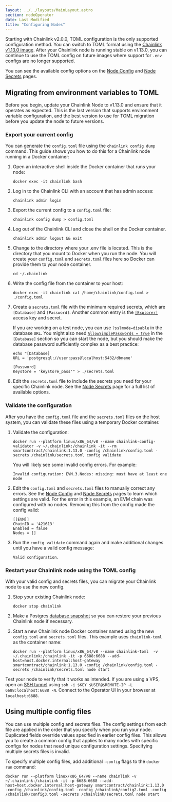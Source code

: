 ```yaml
---
layout: ../../layouts/MainLayout.astro
section: nodeOperator
date: Last Modified
title: "Configuring Nodes"
---
```


Starting with Chainlink v2.0.0, TOML configuration is the only supported configuration method. You can switch to TOML format using the [Chainlink v1.13.0 image](https://hub.docker.com/r/smartcontract/chainlink/tags). After your Chainlink node is running stable on v1.13.0, you can continue to use the TOML config on future images where support for `.env` configs are no longer supported.

You can see the available config options on the [Node Config](/chainlink-nodes/v1/node-config) and [Node Secrets](/chainlink-nodes/v1/secrets-config) pages.

## Migrating from environment variables to TOML

Before you begin, update your Chainlink Node to v1.13.0 and ensure that it operates as expected. This is the last version that supports environment variable configuration, and the best version to use for TOML migration before you update the node to future versions.

### Export your current config

You can generate the `config.toml` file using the `chainlink config dump` command. This guide shows you how to do this for a Chainlink node running in a Docker container:

1. Open an interactive shell inside the Docker container that runs your node:

   ```shell
   docker exec -it chainlink bash
   ```

1. Log in to the Chainlink CLI with an account that has admin access:

   ```shell
   chainlink admin login
   ```

1. Export the current config to a `config.toml` file:

   ```shell
   chainlink config dump > config.toml
   ```

1. Log out of the Chainlink CLI and close the shell on the Docker container.

   ```shell
   chainlink admin logout && exit
   ```

1. Change to the directory where your .env file is located. This is the directory that you mount to Docker when you run the node. You will create your `config.toml` and `secrets.toml` files here so Docker can provide them to your node container.

   ```shell
   cd ~/.chainlink
   ```

1. Write the config file from the container to your host:

   ```shell
   docker exec -it chainlink cat /home/chainlink/config.toml > ./config.toml
   ```

1. Create a `secrets.toml` file with the minimum required secrets, which are `[Database]` and `[Password]`. Another common entry is the [`[Explorer]`](/chainlink-nodes/v1/secrets-config#explorer) access key and secret.

   If you are working on a test node, you can use `?sslmode=disable` in the database `URL`. You might also need [`AllowSimplePasswords = true`](/chainlink-nodes/v1/secrets-config#allowsimplepasswords) in the `[Database]` section so you can start the node, but you should make the database password sufficiently complex as a best practice:

   ```shell
   echo "[Database]
   URL = 'postgresql://user:pass@localhost:5432/dbname'

   [Password]
   Keystore = 'keystore_pass'" > ./secrets.toml
   ```

1. Edit the `secrets.toml` file to include the secrets you need for your specific Chainlink node. See the [Node Secrets](/chainlink-nodes/v1/secrets-config) page for a full list of available options.

### Validate the configuration

After you have the `config.toml` file and the `secrets.toml` files on the host system, you can validate these files using a temporary Docker container.

1. Validate the configuration:

   ```shell
   docker run --platform linux/x86_64/v8 --name chainlink-config-validator -v ~/.chainlink:/chainlink -it --rm smartcontract/chainlink:1.13.0 -config /chainlink/config.toml -secrets /chainlink/secrets.toml config validate
   ```

   You will likely see some invalid config errors. For example:

   ```shell
   Invalid configuration: EVM.3.Nodes: missing: must have at least one node
   ```

1. Edit the `config.toml` and `secrets.toml` files to manually correct any errors. See the [Node Config](/chainlink-nodes/v1/node-config) and [Node Secrets](/chainlink-nodes/v1/secrets-config) pages to learn which settings are valid. For the error in this example, an EVM chain was configured with no nodes. Removing this from the config made the config valid:

   ```
   [[EVM]]
   ChainID = '421613'
   Enabled = false
   Nodes = []
   ```

1. Run the `config validate` command again and make additional changes until you have a valid config message:

   ```shell
   Valid configuration.
   ```

### Restart your Chainlink node using the TOML config

With your valid config and secrets files, you can migrate your Chainlink node to use the new config.

1. Stop your existing Chainlink node:

   ```shell
   docker stop chainlink
   ```

1. Make a Postgres [database snapshot](https://www.postgresql.org/docs/current/backup-dump.html) so you can restore your previous Chainlink node if necessary.

1. Start a new Chainlink node Docker container named using the new `config.toml` and `secrets.toml` files. This example uses `chainlink-toml` as the container name:

   ```shell
   docker run --platform linux/x86_64/v8 --name chainlink-toml  -v ~/.chainlink:/chainlink -it -p 6688:6688 --add-host=host.docker.internal:host-gateway smartcontract/chainlink:1.13.0 -config /chainlink/config.toml -secrets /chainlink/secrets.toml node start
   ```

Test your node to verify that it works as intended. If you are using a VPS, open an [SSH tunnel](https://www.howtogeek.com/168145/how-to-use-ssh-tunneling/) using `ssh -i $KEY $USER@$REMOTE-IP -L 6688:localhost:6688 -N`. Connect to the Operator UI in your browser at `localhost:6688`.

## Using multiple config files

You can use multiple config and secrets files. The config settings from each file are applied in the order that you specify when you run your node. Duplicated fields override values specified in earlier config files. This allows you to create a common config that applies to many nodes with specific configs for nodes that need unique configuration settings. Specifying multiple secrets files is invalid.

To specify multiple config files, add additional `-config` flags to the `docker run` command:

```shell
docker run --platform linux/x86_64/v8 --name chainlink -v ~/.chainlink:/chainlink -it -p 6688:6688 --add-host=host.docker.internal:host-gateway smartcontract/chainlink:1.13.0 -config /chainlink/config.toml -config /chainlink/config2.toml -config /chainlink/config3.toml -secrets /chainlink/secrets.toml node start
```
